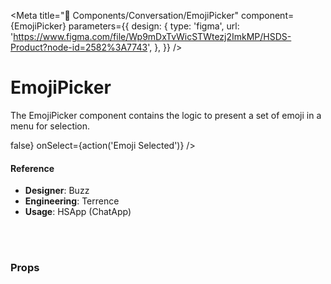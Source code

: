 
<Meta
  title="🧬 Components/Conversation/EmojiPicker"
  component={EmojiPicker}
  parameters={{
    design: {
      type: 'figma',
      url:
        'https://www.figma.com/file/Wp9mDxTvWicSTWtezj2ImkMP/HSDS-Product?node-id=2582%3A7743',
    },
  }}
/>

# EmojiPicker

The EmojiPicker component contains the logic to present a set of emoji in a menu for selection.

<Preview>
  <Story name="default">
    <div style={{ paddingTop: '50px', marginLeft: '300px' }}>
      <EmojiPicker
        size={select(
          'Emoji Size',
          { default: 'default', sm: 'sm', lg: 'lg' },
          'default'
        )}
        shouldRefocusOnClose={() => false}
        onSelect={action('Emoji Selected')}
      />
    </div>
  </Story>
</Preview>

#### Reference

- **Designer**: Buzz
- **Engineering**: Terrence
- **Usage**: HSApp (ChatApp)

<br />
<br />

### Props

<Props of={EmojiPicker} />
